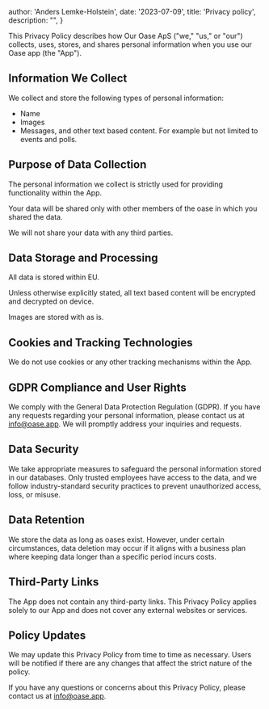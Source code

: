 
  author: 'Anders Lemke-Holstein',
  date: '2023-07-09',
  title: 'Privacy policy',
  description:
    "",
}


This Privacy Policy describes how Our Oase ApS ("we," "us," or "our") collects, uses, stores, and shares personal information when you use our Oase app (the "App").

## Information We Collect

We collect and store the following types of personal information:
- Name
- Images
- Messages, and other text based content. For example but not limited to events and polls.

## Purpose of Data Collection
The personal information we collect is strictly used for providing functionality within the App.

Your data will be shared only with other members of the oase in which you shared the data.

We will not share your data with any third parties.

## Data Storage and Processing
All data is stored within EU.

Unless otherwise explicitly stated, all text based content will be encrypted and decrypted on device.

Images are stored with as is.

## Cookies and Tracking Technologies
We do not use cookies or any other tracking mechanisms within the App.

## GDPR Compliance and User Rights
We comply with the General Data Protection Regulation (GDPR). If you have any requests regarding your personal information, please contact us at info@oase.app. We will promptly address your inquiries and requests.

## Data Security
We take appropriate measures to safeguard the personal information stored in our databases. Only trusted employees have access to the data, and we follow industry-standard security practices to prevent unauthorized access, loss, or misuse.

## Data Retention
We store the data as long as oases exist. However, under certain circumstances, data deletion may occur if it aligns with a business plan where keeping data longer than a specific period incurs costs.

## Third-Party Links
The App does not contain any third-party links. This Privacy Policy applies solely to our App and does not cover any external websites or services.

## Policy Updates
We may update this Privacy Policy from time to time as necessary. Users will be notified if there are any changes that affect the strict nature of the policy.

If you have any questions or concerns about this Privacy Policy, please contact us at info@oase.app.



